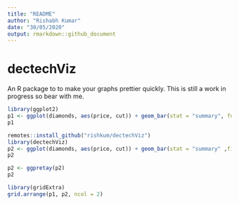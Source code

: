 ```yaml
---
title: "README"
author: "Rishabh Kumar"
date: "30/05/2020"
output: rmarkdown::github_document
---
```

# dectechViz

An R package to to make your graphs prettier quickly. This is still a work in progress so bear with me. 

```r
library(ggplot2)
p1 <- ggplot(diamonds, aes(price, cut)) + geom_bar(stat = "summary", fun.x = "mean" )
p1
```


```r
remotes::install_github("rishkum/dectechViz")
library(dectechViz)
p2 <- ggplot(diamonds, aes(price, cut)) + geom_bar(stat = "summary" ,fill = dectech_cols("dectech green"))
p2

```
```r
p2 <- ggpretay(p2)
p2
```

```r
library(gridExtra)
grid.arrange(p1, p2, ncol = 2)

```
